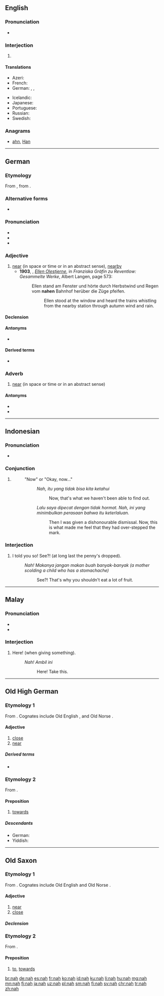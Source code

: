 {{also|Nah.}}
==English==

===Pronunciation===
* {{IPA|/næ/|/nɑ/|lang=en}}

===Interjection===
{{en-interj}}

# {{eye dialect of|no|lang=en}}

====Translations====
{{trans-top|no}}
* Azeri: {{t+|az|yox}}
* French: {{t+|fr|nan}}
* German: {{t+|de|ne}}, {{t+|de|nee}}, {{t+|de|nö}}
{{trans-mid}}
* Icelandic: {{t|is|neibb}}
* Japanese: {{t+|ja|いいえ|sc=Jpan}}
* Portuguese: {{t+|pt|nem}}
* Russian: {{t+|ru|нет}}
* Swedish: {{t+|sv|nä}}
{{trans-bottom}}

===Anagrams===
* [[ahn#English|ahn]], [[Han#English|Han]]

----

==German==

===Etymology===
From {{etyl|goh|de}} {{m|goh|nāh}}, from {{etyl|gem-pro|de}} {{m|gem-pro|*nēhw}}.

===Alternative forms===
* {{l|de|nahe}} {{a|in this use dated or very formal; also a preposition}}

===Pronunciation===
* {{IPA|/naː/|[naː]|lang=de}}
* {{audio|De-nah.ogg|audio|lang=de}}
* {{rhymes|aː|lang=de}}

===Adjective===
{{de-adj|näher|nächsten}}

# [[near]] (in space or time or in an abstract sense), [[nearby]]
#* '''1903''', {{w|Fanny zu Reventlow}}, ''[[s:de:Ellen Olestjerne|Ellen Olestjerne]]'', in ''Franziska Gräfin zu Reventlow: Gesammelte Werke'', Albert Langen, page 573:
#*: Ellen stand am Fenster und hörte durch Herbstwind und Regen vom '''nahen''' Bahnhof herüber die Züge pfeifen.
#*:: Ellen stood at the window and heard the trains whistling from the nearby station through autumn wind and rain.

====Declension====
{{de-decl-adj|nah|näher|nächst}}

====Antonyms====
* {{l|de|fern}}

====Derived terms====
* {{l|de|körpernah}}

===Adverb===
{{de-adv}}

# [[near]] (in space or time or in an abstract sense)

====Antonyms====
* {{l|de|weit}}
* {{l|de|fern}}

----

==Indonesian==

===Pronunciation===
* {{IPA|/nah/|lang=ms}}

===Conjunction===
{{head|id|conjunction}}

# {{non-gloss definition|Used in a narrative or an argument. It appears at the beginning of a sentence and suggests that the previous part of the narrative or argument is complete and clear and that you are now about to move on to to the next part or next step. The following are the closest equivalents in English.}}
#: "Now" or "Okay, now..."
#:: ''Nah, itu yang tidak bisa kita ketahui''
#::: Now, that's what we haven't been able to find out.
#:: ''Lalu saya dipecat dengan tidak hormat. Nah, ini yang minimbulkan perasaan bahwa itu keterlaluan.''
#::: Then I was given a dishonourable dismissal. Now, this is what made me feel that they had over-stepped the mark.

===Interjection===
{{head|id|interjection}}

# I told you so! See?! (at long last the penny's dropped).
#: ''Nah! Makanya jangan makan buah banyak-banyak (a mother scolding a child who has a stomachache)''
#:: See?! That's why you shouldn't eat a lot of fruit.

----

==Malay==

===Pronunciation===
* {{IPA|/nah/|lang=ms}}
* {{rhymes|nah|ah|lang=ms}}

===Interjection===
{{head|ms|interjection}}

# Here! (when giving something).
#: ''Nah! Ambil ini''
#:: Here! Take this.

----

==Old High German==

===Etymology 1===
From {{etyl|gem-pro|goh}} {{m|gem-pro|*nēhw}}.  Cognates include Old English {{m|ang|nēh}}, {{m|ang|nēah}} and Old Norse {{term|ná|lang=non}}.

====Adjective====
{{goh-adj|head=nāh}}

# [[close]]
# [[near]]

=====Derived terms=====
* {{l|goh|nāhī}}

===Etymology 2===
From {{etyl|gem-pro|goh}} {{m|gem-pro|*nēhwiz}}.

====Preposition====
{{head|goh|preposition|head=nāh|takes dative}}

# [[towards]]

=====Descendants=====
* German: {{l|de|nach}}
* Yiddish: {{l|yi|נאָך|tr=nokh|sc=Hebr}}

----

==Old Saxon==

===Etymology 1===
From {{etyl|gem-pro|osx}} {{m|gem-pro|*nēhw}}.  Cognates include Old English {{m|ang|nēah}} and Old Norse {{term|ná|lang=non}}.

====Adjective====
{{osx-adj|head=nāh|nāhiro|nāhist}}

# [[near]]
# [[close]]

=====Declension=====
{{osx-decl-adjtable|nāh|nāh|nāhir|nāhist}}

===Etymology 2===
From {{etyl|gem-pro|osx}} {{m|gem-pro|*nēhwiz}}.

====Preposition====
{{head|osx|preposition|head=nāh|takes dative}}

# [[to]], [[towards]]

[[br:nah]]
[[de:nah]]
[[es:nah]]
[[fr:nah]]
[[ko:nah]]
[[id:nah]]
[[ku:nah]]
[[li:nah]]
[[hu:nah]]
[[mg:nah]]
[[mn:nah]]
[[fj:nah]]
[[ja:nah]]
[[uz:nah]]
[[pl:nah]]
[[sm:nah]]
[[fi:nah]]
[[sv:nah]]
[[chr:nah]]
[[tr:nah]]
[[zh:nah]]